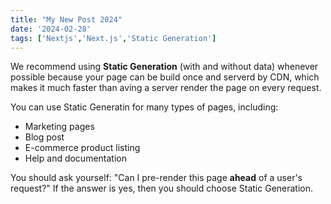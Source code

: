 ```yaml
---
title: "My New Post 2024"
date: '2024-02-28'
tags: ['Nextjs','Next.js','Static Generation']
---
```


We recommend using **Static Generation** (with and without data) whenever possible because your page can be build once and serverd by CDN, which makes it much faster than aving a server render the page on every request.

You can use Static Generatin for many types of pages, including: 

- Marketing pages
- Blog post
- E-commerce product listing
- Help and documentation

You should ask yourself: "Can I pre-render this page **ahead** of a user's request?" If the answer is yes, then you should choose Static Generation.